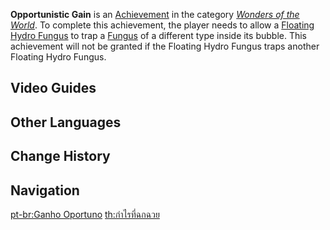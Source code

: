 {{Achievement Infobox
|title        = 
|id           = 82130
|order id     = 2130
|category     = Wonders of the World
|description  = Watch the infighting between the Fungi.
|requirements = Allow a [[Floating Hydro Fungus]] to trap a [[Fungus]] of a different type inside its bubble.
|primogems    = 5
|tracking     = 
|topic        = Floating Hydro Fungus
|hidden       = 1
|type         = Exploration
}}
'''Opportunistic Gain''' is an [[Achievement]] in the category ''[[Wonders of the World]]''. To complete this achievement, the player needs to allow a [[Floating Hydro Fungus]] to trap a [[Fungus]] of a different type inside its bubble. This achievement will not be granted if the Floating Hydro Fungus traps another Floating Hydro Fungus.
<!--
==Gameplay Notes==

==Trivia==
-->
==Video Guides==
{{EVT
|video1   = KHS43Swb5jQ
|caption1 = "Opportunistic Gain" Guide

|video2   = mD8wXATOuzA
|caption2 = "Opportunistic Gain" Guide

|video3   = https://youtu.be/iRg9gvOkxEA
|caption3 = Hidden Achievement: Opportunistic Gain
}}

==Other Languages==
{{Other Languages
|en      = Opportunistic Gain
|zhs     = 渔人之利
|zhs_rm  = Yúrén zhī Lì
|zht     = 漁人之利
|zht_rm  = Yúrén zhī Lì
|zh_tl   = Fisherman's Profit
|zhja_note = This idiom refers to the phenomenon of a third party profiting when two opponents are busy fighting each other, akin to English "fishing in troubled waters." It originates from a story in the {{lang|''{{w|Strategies of the Warring States}}''|zh=战国策|zh_rm=Zhàn Guó Cè}}, in which a {{w|snipe}} and a clam argue with each other until a fisherman catches them both.
|ja      = 漁夫の利
|ja_rm   = Gyofu no Ri
|ja_tl   = Fisherman's Profit
|ko      = 어부지리
|ko_rm   = Eobujiri
|ko_tl   = Fish in Troubled Waters
|es      = Oportunista del fuego cruzado
|es_tl   = Crossfire Opportunist
|fr      = L'opportuniste
|fr_tl   = The Opportunistic
|ru      = Побеждает зритель
|ru_tl   = The Onlooker Wins
|th      = กำไรที่ฉกฉวย
|th_rm   = 
|th_tl   = 
|vi      = Ngư Ông Đắc Lợi
|vi_tl   = 
|de      = Vorteil auf Kosten anderer
|de_tl   = Benefit at Someone Else's Expense
|id      = Keuntungan Dalam Kesempitan
|id_tl   = Profits in Tightness
|pt      = Ganho Oportuno
|pt_tl   = 
|tr      = Fırsatçı Kazanç
|tr_tl   = 
|it      = Opportunismo fruttuoso
|it_tl   = 
}}

==Change History==
{{Change History|3.0}}
<!--
==References==
{{Reflist}}
-->
==Navigation==
{{Achievement Navbox}}

[[pt-br:Ganho Oportuno]]
[[th:กำไรที่ฉกฉวย]]